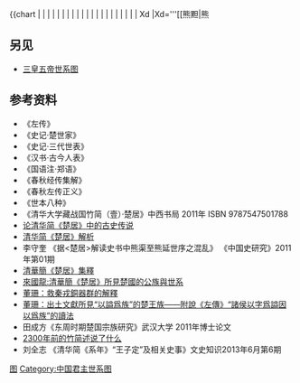 {{CJK-New-Char|4D63|ver=A}}
{{CJK-New-Char|2601A|ver=B}}
{{chart/start|style=font: 85% sans-serif;}}
{{chart | | | | | | | | | | | | | | | | | | | | | Mx |Mx=[[鬻熊|鬻熊]]}}
{{chart | | | | | | | | | |,|-|-|-|v|-|-|-|v|-|-|-|(}}
{{chart | | | | | | | | | Yb | | Yz | | Ds | | Ji |Yb=[[𦀚伯|𦀚伯]]|Yz=[[远仲|远仲]]<br>[[薳氏|薳氏]]|Ds=[[侸叔|侸叔]]<br>[[若敖氏|鬬氏]]|Ji=[[熊麗|熊麗]]}}
{{chart | | | | | | | | | | | | | | | | | | | | | |!}}
{{chart | | | | | | | | | | | | | | | | | | | | | Xk |Xk=[[熊狂|熊狂]]}}
{{chart | | | | | | | | | | | | | | | | | | | | | |)|-|-|-|.}}
{{chart | | | | | | | | | | | | | | | | | | | | | Xy | | Qx |Xy='''[[熊繹|熊繹]]'''|Qx=[[屈紃|屈紃]]<br>[[屈氏|屈氏]]}}
{{chart | | | | | | | | | | | | | | | | | | | | | |!}}
{{chart | | | | | | | | | | | | | | | | | | | | | Xa |Xa='''[[熊艾|熊艾]]'''}}
{{chart | | | | | | | | | | | | | | | | | | | | | |!}}
{{chart | | | | | | | | | | | | | | | | | | | | | Xd |Xd='''[[熊䵣|熊{{僻字]]'''}}
{{chart | | | | | | | | | | | | | | | | | |,|-|-|-|(}}
{{chart | | | | | | | | | | | | | | | | | Xs | | Xy |Xs='''[[熊勝|熊勝]]'''|Xy='''[[熊楊|熊楊]]'''}}
{{chart | | | | | | | | | | | | | | | | | | | | | |!}}
{{chart | | | | | | | | | | | | | | | | | | | | | Xq |Xq='''[[熊渠|熊渠]]'''}}
{{chart | | | | | | | | | | | | | | | | | | | | | |!}}
{{chart | | | | | | | | | | | | | | | | | | | | | Mk |Mk='''[[熊毋康|熊毋康]]'''}}
{{chart | | | | | | | | | | | | | | | | | |,|-|-|-|(}}
{{chart | | | | | | | | | | | | | | | | | Zh | | Xy |Zh='''[[熊挚红|熊挚红]]'''<br>[[夔國|夔國]]|Xy='''[[熊延|熊延]]'''<br>?-'''前847'''}}
{{chart | | | | | | | | | | | | | | | | | |,|-|-|-|(}}
{{chart | | | | | | | | | | | | | | | | | Xy | | Xa |Xy='''[[熊勇|熊勇]]'''<br>?-'''前847-前838'''|Xa='''[[熊嚴|熊嚴]]'''<br>?-'''前838-前828'''}}
{{chart | | | | | | | | | |,|-|-|-|v|-|-|-|v|-|-|-|(}}
{{chart | | | | | | | | | Xs | | Zx | | Sk | | Xu |Xs='''[[熊霜|熊霜]]'''<br>?-'''前828-前822'''|Zx='''[[仲雪|仲雪]]'''<br>?-'''前822'''|Sk=[[叔堪|叔堪]]|Xu='''[[熊徇|熊徇]]'''<br>?-'''前822-前800'''}}
{{chart | | | | | | | | | | | | | | | | | |,|-|-|-|(}}
{{chart | | | | | | | | | | | | | | | | | Xe | | Ra |Xe='''[[熊咢|熊咢]]'''<br>?-'''前800-前791'''|Ra='''[[若敖|若敖]]'''<br>?-'''前791-前764'''}}
{{chart | | | | | | | | | | | | | | | | | | | | | |!}}
{{chart | | | | | | | | | | | | | | | | | | | | | Fm |Fm='''[[蚡冒|蚡冒]]'''<br>?-'''前764-前758'''}}
{{chart | | | | | | | | | | | | | | | | | | | | | |!}}
{{chart | | | | | | | | | | | | | | | | | | | | | Xa |Xa='''[[霄敖|霄敖]]'''<br>?-'''前758-前741'''}}
{{chart | | | | | | | | | | | | | | | | | | | | | |!}}
{{chart | | | | | | | | | | | | | | | | | | | | | Wu |Wu='''[[楚武王|楚武王]]'''<br>?-'''前741-前690'''}}
{{chart | | | | | | | | | | | | | | | | | | | | | |)|-|-|-|.}}
{{chart | | | | | | | | | | | | | | | | | | | | | We | | Yu |We='''[[楚文王|楚文王]]'''<br>?-'''前690-前675'''|Yu=[[王子善|王子善]]}}
{{chart | | | | | | | | | | | | | | | | | |,|-|-|-|(| | | |!}}
{{chart | | | | | | | | | | | | | | | | | Da | | Ch | | Qi |Da='''[[堵敖|堵敖]]'''<br>?-'''前675-前672'''|Ch='''[[楚成王|楚成王]]'''<br>?-'''前672-前626'''|Qi=[[王孙启|王孙启]]}}
{{chart | | | | | | | | | | | | | | | | | | | | | |)|-|-|-|.}}
{{chart | | | | | | | | | | | | | | | | | | | | | Mu | | Zh |Mu='''[[楚穆王|楚穆王]]'''<br>?-'''前626-前614'''|Zh=[[王子职|王子职]]|}}
{{chart | | | | | | | | | | | | | | | | | | | | | |)|-|-|-|v|-|-|-|v|-|-|-|v|-|-|-|.}}
{{chart | | | | | | | | | | | | | | | | | | | | | Zh | | Yq | | Rf | | Zj| | Ya |Zh='''[[楚庄王|楚庄王]]'''<br>?-'''前614-前591'''|Yq=[[公子婴齐|公子婴齐]]|Rf=[[公子壬夫|公子壬夫]]|Zj=[[沈尹子桱|沈尹子桱]]<br>[[沈尹氏|沈尹氏]]|Ya=[[王子扬|王子扬]]<br>[[阳氏|阳氏]]}}
{{chart | | | | | | | | | | | | | | | | | | | | | |)|-|-|-|v|-|-|-|v|-|-|-|v|-|-|-|.}}
{{chart | | | | | | | | | | | | | | | | | | | | | Go | | Gc | | Na | | Wu | | Zs | |Go='''[[楚共王|楚共王]]'''<br>前600-'''前591-前560'''|Gc=[[公子穀臣|公子穀臣]]|Na=[[公子贞|公子贞]]<br>[[囊氏|囊氏]]|Wu=[[公子午|公子午]]|Zs=[[公子追舒|公子追舒]]}}
{{chart | |,|-|-|-|v|-|-|-|v|-|-|-|v|-|-|-|-|-|-|-|^|-|-|-|.| | | | | | | | | | | |!}}
{{chart | Ka | | Li | | Za | | Zx | | | | | | | | | | Pi | | | | | | | | | | Qj |Ka='''[[楚康王|楚康王]]'''<br>?-'''前560-前545'''|Li='''[[楚灵王|楚灵王]]'''<br>?-'''前541-前529'''|Za='''[[訾敖|訾敖]]'''<br>?-'''前529'''|Zx=[[公子黑肱|公子黑肱]]|Pi='''[[楚平王|楚平王]]'''<br>?-'''前529-前516'''|Qj=[[弃疾_(子南之子)|弃疾]]}}
{{chart | |!| | | |)|-|-|-|.| | | |,|-|-|-|v|-|-|-|-|-|-|-|+|-|-|-|v|-|-|-|v|-|-|-|-|-|-|-|.| }}
{{chart | Ja | | Lu | | Bd | | Sh | | Ji | | | | | | Jj | | Qi | | Zh | | | | | | Mo |Ja='''[[郏敖|郏敖]]'''<br>?-'''前545-前541'''|Lu=[[太子禄|太子禄]]|Bd=[[公子罢敌|公子罢敌]]|Ji=[[太子建|太子建]]|Zh='''[[楚昭王|楚昭王]]'''<br>?-'''前516-前489'''|Sh=[[子西_(令尹)|子西]]<br>[[景氏|景氏]]|Jj=[[公子结_(楚国)|子期]]|Qi=[[子闾|子闾]]|Mo=□}}
{{chart | |)|-|-|-|.| | | |,|-|-|-|(| | | |)|-|-|-|.| | | |)|-|-|-|.| | | |)|-|-|-|.| | | |!}}
{{chart | Mu | | Px | | Ni | | Ca | | Sh | | Ya | | Ku | | Pi | | Hu | | Zl | | Ta |Mu=[[幕_(楚國)|幕]]|Px=[[平夏|平夏]]|Hu='''[[楚惠王|楚惠王]]'''<br>?-'''前489-前432'''|Zl=[[子良_(坪夜君)|子良]]<br>[[昭氏|昭氏]]|Sh=[[白公胜|白公胜]]|Ya=[[王孙燕|王孙燕]]|Ni=[[公孙寧|公孙寧]]|Ca=[[公孙朝_(楚国)|公孙朝]]|Ku=[[公孙宽|公孙宽]]|Pi=[[平_(楚国)|平]]|Ta=[[田公它成|田公它成]]}}
{{chart | | | | | | | | | | | | | | | | | | | | | | | | | | | | | | | | | |!}}
{{chart | | | | | | | | | | | | | | | | | | | | | | | | | | | | | | | | | Ji |Ji='''[[楚简王|楚简王]]'''<br>?-'''前432-前408'''}}
{{chart | | | | | | | | | | | | | | | | | | | | | | | | | | | | | | | | | |!}}
{{chart | | | | | | | | | | | | | | | | | | | | | | | | | | | | | | | | | Sh |Sh='''[[楚声王|楚声王]]'''<br>?-'''前408-前402'''|}}
{{chart | | | | | | | | | | | | | | | | | | | | | | | | | | | | | |,|-|-|-|(}}
{{chart | | | | | | | | | | | | | | | | | | | | | | | | | | | | | Di | | Da |Di=[[王子定_(楚國)|王子定]]|Da='''[[楚悼王|楚悼王]]'''<br>?-'''前402-前381'''|}}
{{chart | | | | | | | | | | | | | | | | | | | | | | | | | | | | | |,|-|-|-|+|-|-|-|v|-|-|-|.}}
{{chart | | | | | | | | | | | | | | | | | | | | | | | | | | | | | Su | | Xu | | Dz | | Lj |Su='''[[楚肅王|楚肅王]]'''<br>?-'''前381-前370'''|Xu='''[[楚宣王|楚宣王]]'''<br>?-'''前370-前340'''|Dz=[[东宅公|东宅公]]<br>[[悼氏|悼氏]]|Lj=[[File:Qi.jpg|File:Qi.jpg]]陵君}}
{{chart | | | | | | | | | | | | | | | | | | | | | | | | | | | | | | | | | |!}}
{{chart | | | | | | | | | | | | | | | | | | | | | | | | | | | | | | | | | We |We='''[[楚威王|楚威王]]'''<br>?-'''前340-前329'''}}
{{chart | | | | | | | | | | | | | | | | | | | | | | | | | | | | | | | | | |!}}
{{chart | | | | | | | | | | | | | | | | | | | | | | | | | | | | | | | | | Hu |Hu='''[[楚懷王|楚懷王]]'''<br>?-'''前329-前299'''-前296|}}
{{chart | | | | | | | | | | | | | | | | | | | | | |,|-|-|-|v|-|-|-|v|-|-|-|+|-|-|-|v|-|-|-|.}}
{{chart | | | | | | | | | | | | | | | | | | | | | Qx | | Yw | | Cs | | Qi | |Zl | | Mo |Qx='''[[楚頃襄王|楚頃襄王]]'''<br>?-'''前299-前264'''|Yw=[[阳文君|阳文君]]|Cs=[[春申君|春申君]]|Qi=[[鄂君启|鄂君启]]|Zl=[[子兰|子兰]]|Mo=□}}
{{chart | | | | | | | | | | | | | | | | | | | | | |!| | | | | | | | | | | | | | | | | | | |!}}
{{chart | | | | | | | | | | | | | | | | | | | | | Kl | | | | | | | | | | | | | | | | | | Yi |Kl='''[[楚考烈王|楚考烈王]]'''<br>?-'''前264-前238'''|Yi='''[[楚義帝|楚義帝]]'''<br>?-'''前208-前206'''}}
{{chart | | | | | | | | | | | | | | | | | |,|-|-|-|+|-|-|-|v|-|-|-|.}}
{{chart | | | | | | | | | | | | | | | | | Yo | | Fz | | Ai | | Cp |Yo='''[[楚幽王|楚幽王]]'''<br>?-'''前238-前228'''|Ai='''[[楚哀王|楚哀王]]'''<br>?-'''前228'''|Fz='''[[楚王負芻|楚王負芻]]'''<br>?-'''前228-前223'''|Cp='''[[昌平君|昌平君]]'''<br>?-'''前223'''}}
{{chart/end}}

==另见==
*[[三皇五帝世系图|三皇五帝世系图]]

==参考资料==
*《左传》
*《史记·楚世家》
*《史记·三代世表》
*《汉书·古今人表》
*《国语注·郑语》
*《春秋经传集解》
*《春秋左传正义》
*《世本八种》
*《清华大学藏战国竹简（壹）·楚居》中西书局 2011年 ISBN 9787547501788
*[http://economy.guoxue.com/?p=3798 论清华简《楚居》中的古史传说] {{Wayback|url=http://economy.guoxue.com/?p=3798 |date=20130122090818 }} 
*[https://web.archive.org/web/20131202232646/http://www.jianbo.org/admin3/2011/ziju001.htm 清华简《楚居》解析]
*李守奎 《据<楚居>解读史书中熊渠至熊延世序之混乱》 《中国史研究》2011年第01期
*[http://www.gwz.fudan.edu.cn/SrcShow.asp?Src_ID=1663 清華簡《楚居》集釋] {{Wayback|url=http://www.gwz.fudan.edu.cn/SrcShow.asp?Src_ID=1663 |date=20160304063035 }}
*[http://www.bsm.org.cn/show_article.php?id=1588 來國龍:清華簡《楚居》所見楚國的公族與世系] {{Wayback|url=http://www.bsm.org.cn/show_article.php?id=1588 |date=20201104112145 }}
*[http://www.gwz.fudan.edu.cn/SrcShow.asp?Src_ID=1711 董珊：救秦戎銅器群的解釋] {{Wayback|url=http://www.gwz.fudan.edu.cn/SrcShow.asp?Src_ID=1711 |date=20160304192827 }}
*[http://www.gwz.fudan.edu.cn/SrcShow.asp?Src_ID=341 董珊：出土文獻所見“以謚爲族”的楚王族——附說《左傳》“諸侯以字爲謚因以爲族”的讀法] {{Wayback|url=http://www.gwz.fudan.edu.cn/SrcShow.asp?Src_ID=341 |date=20190608151227 }}
*田成方《东周时期楚国宗族研究》武汉大学 2011年博士论文
*[http://www.chinanews.com/cul/2013/01-16/4493994.shtml 2300年前的竹简述说了什么] {{Wayback|url=http://www.chinanews.com/cul/2013/01-16/4493994.shtml |date=20180518200418 }}
*刘全志 《清华简《系年》“王子定”及相关史事》文史知识2013年6月第6期

{{楚国君主}}
{{中国君主世系图}} 

<noinclude>
[[Category:楚國君主|图]]
[[Category:中国君主世系图|Category:中国君主世系图]]

</noinclude>